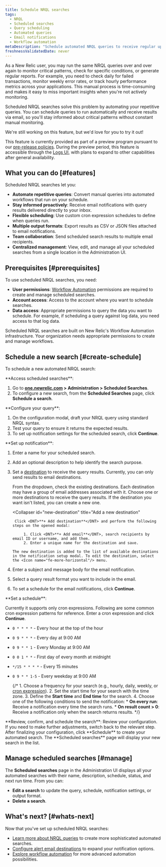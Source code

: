 ```yaml
---
title: Schedule NRQL searches
tags:
  - NRQL
  - Scheduled searches
  - Query scheduling
  - Automated queries
  - Email notifications
  - Workflow automation
metaDescription: "Schedule automated NRQL queries to receive regular updates on your data via email. Transform repetitive, manual queries into proactive, automated workflows."
freshnessValidatedDate: never
---
```


As a New Relic user, you may run the same NRQL queries over and over again to monitor critical patterns, check for specific conditions, or generate regular reports. For example, you need to check daily for failed transactions, monitor weekly error rates, or track hourly performance metrics across your applications. This manual process is time-consuming and makes it easy to miss important insights when you're not actively monitoring.

Scheduled NRQL searches solve this problem by automating your repetitive queries. You can schedule queries to run automatically and receive results via email, so you'll stay informed about critical patterns without constant manual monitoring.

<Callout title="preview">
  We're still working on this feature, but we'd love for you to try it out!

  This feature is currently provided as part of a preview program pursuant to our [pre-release policies](/docs/licenses/license-information/referenced-policies/new-relic-pre-release-policy). During the preview period, this feature is accessible through the [Logs UI](/docs/logs/ui-data/use-logs-ui), with plans to expand to other capabilities after general availability.
</Callout>

## What you can do [#features]

Scheduled NRQL searches let you:

* **Automate repetitive queries**: Convert manual queries into automated workflows that run on your schedule.
* **Stay informed proactively**: Receive email notifications with query results delivered directly to your inbox.
* **Flexible scheduling**: Use custom cron expression schedules to define when queries run.
* **Multiple output formats**: Export results as CSV or JSON files attached to email notifications.
* **Team collaboration**: Send scheduled search results to multiple email recipients.
* **Centralized management**: View, edit, and manage all your scheduled searches from a single location in the Administration UI.

## Prerequisites [#prerequisites]

To use scheduled NRQL searches, you need:

* **User permissions**: [Workflow Automation](/docs/alerts-applied-intelligence/applied-intelligence/incident-workflows/incident-workflows/#requirements) permissions are required to create and manage scheduled searches.
* **Account access**: Access to the account where you want to schedule searches.
* **Data access**: Appropriate permissions to query the data you want to schedule. For example, if scheduling a query against log data, you need access to that log data.

<Callout variant="important">
  Scheduled NRQL searches are built on New Relic's Workflow Automation infrastructure. Your organization needs appropriate permissions to create and manage workflows.
</Callout>

## Schedule a new search [#create-schedule]

To schedule a new automated NRQL search:

<Steps>
<Step>
**Access scheduled searches**:

1. Go to **[one.newrelic.com](https://one.newrelic.com) > Administration > Scheduled Searches**.
2. To configure a new search, from the <DNT>**Scheduled Searches**</DNT> page, click **Schedule a search**.
</Step>
<Step>
**Configure your query**:

1. On the configuration modal, draft your NRQL query using standard NRQL syntax.
2. Test your query to ensure it returns the expected results.
3. To set up notification settings for the scheduled search, click **Continue**.

</Step>
<Step>
**Set up notification**:

1. Enter a name for your scheduled search.
2. Add an optional description to help identify the search purpose.
3. Set a [destination](/docs/alerts/get-notified/destinations/) to receive the query results. Currently, you can only send results to email destinations.
    
    <CollapserGroup>
      <Collapser
        id="existing destination-destination"
        title="Select an existing destination"
      >
        From the dropdown, check the existing destinations. Each destination may have a group of email addresses associated with it. Choose one or more destinations to receive the query results. If the destination you want isn't listed, you can create a new one.
      </Collapser>

      <Collapser
        id="new-destination"
        title="Add a new destination"
      >
        Click <DNT>**+ Add destination**</DNT> and perform the following steps on the opened modal:

            1. Click <DNT>**+ Add email**</DNT>, search recipients by email ID or username, and add them.
            2. Enter a unique name for the destination and save.

       The new destination is added to the list of available destinations in the notification setup modal. To edit the destination, select the <Icon name="fe-more-horizontal"/> menu.
      </Collapser>
    </CollapserGroup>

4. Enter a subject and message body for the email notification.
5. Select a query result format you want to include in the email.
6. To set a schedule for the email notifications, click **Continue**.

</Step>
<Step>
**Set a schedule**:

   Currently it supports only cron expressions. Following are some common cron expression patterns for reference. Enter a cron expression and click <DNT>**Continue**</DNT>.

* `0 * * * *` - Every hour at the top of the hour
* `0 9 * * *` - Every day at 9:00 AM
* `0 9 * * 1` - Every Monday at 9:00 AM
* `0 0 1 * *` - First day of every month at midnight
* `*/15 * * * *` - Every 15 minutes
* `0 9 * * 1-5` - Every weekday at 9:00 AM

    {/* 1. Choose a frequency for your search (e.g., hourly, daily, weekly, or [cron expression](#cron-examples)).
    2. Set the start time for your search with the time zone.
    3. Define the **Start time** and **End time** for the search.
    4. Choose one of the following conditions to send the notification:
      * <DNT>**On every run**</DNT>: Receive a notification every time the search runs.
      * <DNT>**On result count > 0**</DNT>: Receive a notification only when the search returns results. */}
</Step>
<Step>
**Review, confirm, and schedule the search**:
    Review your configuration. If you need to make further adjustments, switch back to the relevant step. After finalizing your configuration, click <DNT>**Schedule**</DNT> to create your automated search. The <DNT>**Scheduled searches**</DNT> page will display your new search in the list.
</Step>
</Steps>

## Manage scheduled searches [#manage]

The <DNT>**Scheduled searches**</DNT> page in the Administration UI displays all your automated searches with their name, description, schedule, status, and next run time. From <Icon name="fe-more-horizontal"/> you can:

* **Edit a search** to update the query, schedule, notification settings, or output format.
* **Delete a search**.


## What's next? [#whats-next]

Now that you've set up scheduled NRQL searches:

* [Learn more about NRQL queries](/docs/nrql/get-started/introduction-nrql-new-relics-query-language) to create more sophisticated automated searches.
* [Configure alert email destinations](/docs/alerts-applied-intelligence/notifications/destinations) to expand your notification options.
* [Explore workflow automation](/docs/alerts-applied-intelligence/applied-intelligence/incident-workflows/incident-workflows) for more advanced automation possibilities.
